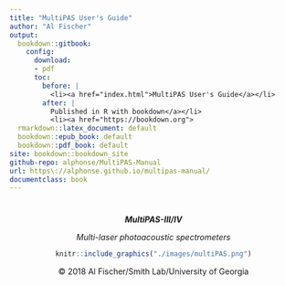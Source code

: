 ```yaml
---
title: "MultiPAS User's Guide"
author: "Al Fischer"
output:
  bookdown::gitbook:
    config:
      download:
      - pdf
      toc:
        before: |
          <li><a href="index.html">MultiPAS User's Guide</a></li>
        after: |
          Published in R with bookdown</a></li>
          <li><a href="https://bookdown.org">
  rmarkdown::latex_document: default
  bookdown::epub_book: default
  bookdown::pdf_book: default
site: bookdown::bookdown_site
github-repo: alphonse/MultiPAS-Manual
url: https\://alphonse.github.io/multipas-manual/
documentclass: book
---
```



#  {-}
<center>
***MultiPAS-III/IV***

*Multi-laser photoacoustic spectrometers*

```r
knitr::include_graphics("./images/multiPAS.png")
```

&copy; 2018 Al Fischer/Smith Lab/University of Georgia
</center>